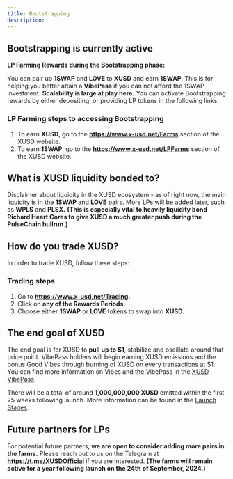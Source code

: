 ```yaml
---
title: Bootstrapping
description: 
---
```


## Bootstrapping is currently active

**LP Farming Rewards during the Bootstrapping phase:** 

You can pair up **1SWAP** and **LOVE** to **XUSD** and earn **1SWAP**. This is for helping you better attain a **VibePass** if you can not afford the 1SWAP investment. **Scalability is large at play here.**
You can activate Bootstrapping rewards by either depositing, or providing LP tokens in the following links:

### LP Farming steps to accessing Bootstrapping
1. To earn **XUSD**, go to the **https://www.x-usd.net/Farms** section of the XUSD website. 
2. To earn **1SWAP**, go to the **https://www.x-usd.net/LPFarms** section of the XUSD website. 

## What is XUSD liquidity bonded to?

Disclaimer about liquidity in the XUSD ecosystem - as of right now, the main liquidity is in the **1SWAP** and **LOVE** pairs. More LPs will be added later, such as **WPLS** and **PLSX.** **(This is especially vital to heavily liquidity bond Richard Heart Cores to give XUSD a much greater push during the PulseChain bullrun.)**

## How do you trade XUSD?

In order to trade XUSD, follow these steps:

### Trading steps
1. Go to **https://www.x-usd.net/Trading.**
2. Click on **any of the Rewards Periods.**
3. Choose either **1SWAP** or **LOVE** tokens to swap into **XUSD.**


## The end goal of XUSD

The end goal is for XUSD to **pull up to $1**, stabilize and oscillate around that price point. VibePass holders will begin earning XUSD emissions and the bonus Good Vibes through burning of XUSD on every transactions at $1. You can find more information on Vibes and the VibePass in the [XUSD VibePass](https://docs.x-usd.net/docs/VibePass/Obtain).

There will be a total of around **1,000,000,000 XUSD** emitted within the first 25 weeks following launch. More information can be found in the [Launch Stages](https://docs.x-usd.net/docs/Launch/Genesis).

## Future partners for LPs

For potential future partners, **we are open to consider adding more pairs in the farms.** Please reach out to us on the Telegram at **https://t.me/XUSDOfficial** if you are interested.
**(The farms will remain active for a year following launch on the 24th of September, 2024.)**
